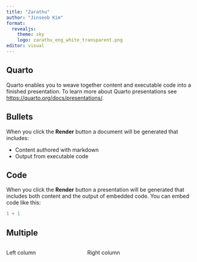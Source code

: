 ```yaml
---
title: "Zarathu"
author: "Jinseob Kim"
format:
  revealjs: 
    theme: sky
    logo: zarathu_eng_white_transparent.png
editor: visual
---
```


## Quarto

Quarto enables you to weave together content and executable code into a finished presentation. To learn more about Quarto presentations see <https://quarto.org/docs/presentations/>.

## Bullets

When you click the **Render** button a document will be generated that includes:

-   Content authored with markdown
-   Output from executable code

## Code

When you click the **Render** button a presentation will be generated that includes both content and the output of embedded code. You can embed code like this:

```r
1 + 1
```


## Multiple 

:::: {.columns}

::: {.column width="40%"}
Left column
:::

::: {.column width="60%"}
Right column
:::

::::
